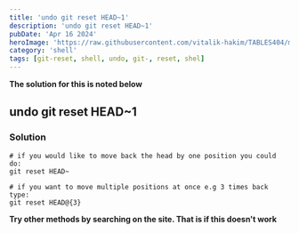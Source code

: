 ```yaml
---
title: 'undo git reset HEAD~1'
description: 'undo git reset HEAD~1'
pubDate: 'Apr 16 2024'
heroImage: 'https://raw.githubusercontent.com/vitalik-hakim/TABLES404/main/error_b/SHELL.jpg'
category: 'shell'
tags: [git-reset, shell, undo, git-, reset, shel]
---
```


**The solution for this is noted below**

## undo git reset HEAD~1

### Solution

```shell
# if you would like to move back the head by one position you could do:
git reset HEAD~

# if you want to move multiple positions at once e.g 3 times back type:
git reset HEAD@{3}
```

**Try other methods by searching on the site. That is if this doesn't work**
